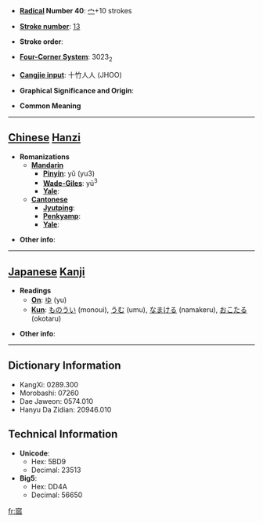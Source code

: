 * '''[[Wiktionary:Chinese radical index| Radical]] Number 40''': [[Wiktionary:Chinese radical index 宀|宀]]+10 strokes

* '''[[Wiktionary:Chinese total strokes index|Stroke number]]''': [[Wiktionary:Chinese total strokes index 13|13]]

* '''Stroke order''': 

* '''[[Wiktionary:Chinese four corner index|Four-Corner System]]''': 3023<sub>2</sub>

* '''[[Wiktionary:Chinese Cangjie index|Cangjie input]]''': 十竹人人 (JHOO)

* '''Graphical Significance and Origin''': 

* '''Common Meaning'''

----

== [[Chinese]] [[Hanzi]] ==

* '''Romanizations'''
** '''[[Mandarin]]'''
*** '''[[Pinyin]]''': yǔ (yu3)
*** '''[[Wade-Giles]]''': yü<sup>3</sup>
*** '''[[Yale]]''': 
** '''[[Cantonese]]'''
*** '''[[Jyutping]]''':
*** '''[[Penkyamp]]''': 
*** '''[[Yale]]''': 

* '''Other info''': 

----

== [[Japanese]] [[Kanji]] ==

* '''Readings'''
** '''[[On]]''': [[ゆ]] (yu)
** '''[[Kun]]''': [[ものうい]] (monoui), [[うむ]] (umu), [[なまける]] (namakeru), [[おこたる]] (okotaru)

* '''Other info''':  

----

== Dictionary Information ==

* KangXi: 0289.300
* Morobashi: 07260
* Dae Jaweon: 0574.010
* Hanyu Da Zidian: 20946.010

== Technical Information ==

* '''Unicode''':
** Hex: 5BD9
** Decimal: 23513
* '''Big5''':
** Hex: DD4A
** Decimal: 56650

[[fr:寙]]